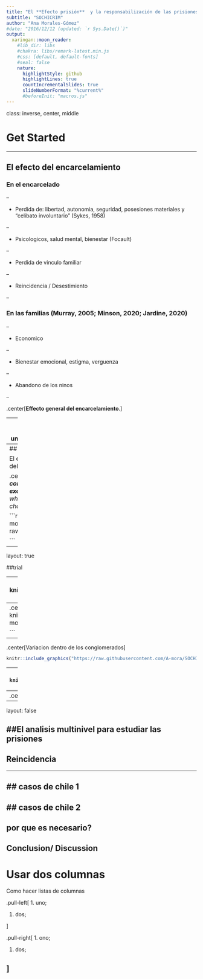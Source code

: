 ```yaml
---
title: "El **Efecto prisión**  y la responsabilización de las prisiones"
subtitle: "SOCHICRIM"
author: "Ana Morales-Gómez"
#date: "2016/12/12 (updated: `r Sys.Date()`)"
output:
  xaringan::moon_reader:
    #lib_dir: libs
    #chakra: libs/remark-latest.min.js
    #css: [default, default-fonts]
    #seal: false
    nature:
      highlightStyle: github
      highlightLines: true
      countIncrementalSlides: true
      slideNumberFormat: "%current%"
      #beforeInit: "macros.js"
---
```


class: inverse, center, middle

# Get Started

---

## El efecto del encarcelamiento

### En el encarcelado

--

- Perdida de: libertad, autonomia, seguridad, posesiones materiales y "celibato involuntario" (Sykes, 1958)

--

- Psicologicos, salud mental, bienestar (Focault)

--

- Perdida de vinculo familiar

--

- Reincidencia / Desestimiento

--

### En las familias  (Murray, 2005; Minson, 2020; Jardine, 2020)

--

- Economico

--

- Bienestar emocional, estigma, verguenza

--

- Abandono de los ninos 

--

.center[**Effecto general del encarcelamiento**.] 


---
## 'Desenredando' el efecto del encarcelamiento
El efecto del encarcelamiento no es una experiencia uniforme, No existe un **unico** efecto del encarcelamiento

### Clima de las del prisiones (Wright, 1985; Clark, 1995; Camp & Gaes, 2005)
- Cultura de los internos --> contexto, antecedentes de los internos
- Regimen de las prisiones --> Condiciones de las prisiones, staff, servicios, programas, relaciones staff/internos, etc.

- Existen diferencias en el clima y 'desempeno moral' de las prisiones *some prisons are more survivable than others* (Liebling, 2011)

- El problema del **efecto agregado** del encarcelamiento  
'*Cuando se analiza el efecto del encarcelamiento, Las variaciones del efecto que tienen en los individuos quedan **escondidas (oscurece)**'* (Van Ginneken, 2016)

Existen diferencias entre el efecto del encarcelamiento y el efecto de la carcel

---
## El efecto de la carcel: 'Prison-specific effect'


El efecto agregado de la interaccion de los componentes del clima de las prisiones en los individuos

.center[*Prison effects can be understood as the **added contribution** to an individual (prisoner) outcome that is **exclusively attributable to a particular prison**, beyond what can be expected solely based on individual characteristics*. (Morales-Gomez, 2018, p. 108)] 

```r

knitr::include_graphics("https://github.com/A-mora/SOCHICRIM/blob/main/figures/prison%20effect.png?raw=true")

```

---

layout: true

##trial 

---
.center[Poblacion penal].
```r

knitr::include_graphics("https://raw.githubusercontent.com/A-mora/SOCHICRIM/main/figures/all_data.png")

```
---
.center[Clonglomerados de prisiones].
```r

knitr::include_graphics("https://raw.githubusercontent.com/A-mora/SOCHICRIM/main/figures/cluster_prison.png")

```

---
.center[Variacion dentro de los conglomerados]
```r

knitr::include_graphics("https://raw.githubusercontent.com/A-mora/SOCHICRIM/main/figures/cluster_prison_offence.png")
```

---
.center[El efecto del encarcelamiento en la reincidencia]
```r

knitr::include_graphics("https://raw.githubusercontent.com/A-mora/SOCHICRIM/main/figures/reci_single.png")
```

---
.center[El efecto especifico de la carcel en la reincidencia]
```r

knitr::include_graphics("https://raw.githubusercontent.com/A-mora/SOCHICRIM/main/figures/reci_varying.png")
```
---
layout: false

##El analisis multinivel para estudiar las prisiones
---
## Reincidencia


---

## casos de chile 1
---

## casos de chile 2
---
por que es necesario?
---
Conclusion/ Discussion
---
# Usar dos columnas

Como hacer listas de columnas

.pull-left[
1. uno;

1. dos;

]

.pull-right[
1. ono;

1. dos;

]
---








